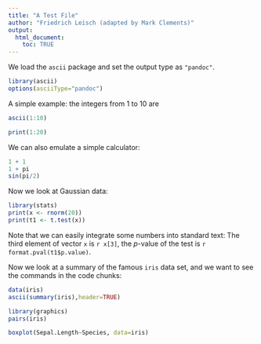 ```yaml
---
title: "A Test File"
author: "Friedrich Leisch (adapted by Mark Clements)"
output:
  html_document:
    toc: TRUE
---
```


We load the `ascii` package and set the output type as `"pandoc"`.
```r
library(ascii)
options(asciiType="pandoc")
```

A simple example: the integers from 1 to 10 are
```r
ascii(1:10)
```
```r
print(1:20)
``` 
<!-- the above is just to ensure that 2 code chunks can follow each other -->

We can also emulate a simple calculator:

```r
1 + 1
1 + pi
sin(pi/2)
```

Now we look at Gaussian data:

```r
library(stats)
print(x <- rnorm(20))
print(t1 <- t.test(x))
```
Note that we can easily integrate some numbers into standard text: The
third element of vector `x` is `r x[3]`, the
_p_-value of the test is `r format.pval(t1$p.value)`.

Now we look at a summary of the famous `iris` data set, and we
want to see the commands in the code chunks:

```r
data(iris)
ascii(summary(iris),header=TRUE)
```

```r
library(graphics)
pairs(iris)
```


```r
boxplot(Sepal.Length~Species, data=iris)
```

